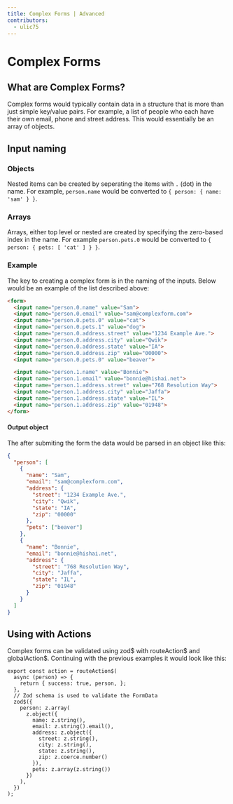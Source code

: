 ```yaml
---
title: Complex Forms | Advanced
contributors:
  - ulic75
---
```


# Complex Forms

## What are Complex Forms?

Complex forms would typically contain data in a structure that is more than just simple key/value pairs. For example, a list of people who each have their own email, phone and street address. This would essentially be an array of objects.

## Input naming

### Objects

Nested items can be created by seperating the items with `.` (dot) in the name. For example, `person.name` would be converted to `{ person: { name: 'sam' } }`.

### Arrays

Arrays, either top level or nested are created by specifying the zero-based index in the name.  For example `person.pets.0` would be converted to `{ person: { pets: [ 'cat' ] } }`.

### Example

The key to creating a complex form is in the naming of the inputs. Below would be an example of the list described above:
```html
<form>
  <input name="person.0.name" value="Sam">
  <input name="person.0.email" value="sam@complexform.com">
  <input name="person.0.pets.0" value="cat">
  <input name="person.0.pets.1" value="dog">
  <input name="person.0.address.street" value="1234 Example Ave.">
  <input name="person.0.address.city" value="Qwik">
  <input name="person.0.address.state" value="IA">
  <input name="person.0.address.zip" value="00000">
  <input name="person.0.pets.0" value="beaver">

  <input name="person.1.name" value="Bonnie">
  <input name="person.1.email" value="bonnie@hishai.net">
  <input name="person.1.address.street" value="768 Resolution Way">
  <input name="person.1.address.city" value="Jaffa">
  <input name="person.1.address.state" value="IL">
  <input name="person.1.address.zip" value="01948">
</form>
```

#### Output object

The after submiting the form the data would be parsed in an object like this:
```json
{
  "person": [
    {
      "name": "Sam",
      "email": "sam@complexform.com",
      "address": {
        "street": "1234 Example Ave.",
        "city": "Qwik",
        "state": "IA",
        "zip": "00000"
      },
      "pets": ["beaver"]
    },
    {
      "name": "Bonnie",
      "email": "bonnie@hishai.net",
      "address": {
        "street": "768 Resolution Way",
        "city": "Jaffa",
        "state": "IL",
        "zip": "01948"
      }
    }
  ]
}
```

## Using with Actions

Complex forms can be validated using zod$ with routeAction$ and globalAction$. Continuing with the previous examples it would look like this:

```tsx
export const action = routeAction$(
  async (person) => {
    return { success: true, person, };
  },
  // Zod schema is used to validate the FormData
  zod$({
    person: z.array(
      z.object({
        name: z.string(),
        email: z.string().email(),
        address: z.object({
          street: z.string(),
          city: z.string(),
          state: z.string(),
          zip: z.coerce.number()
        }),
        pets: z.array(z.string())
      })
    ),
  })
);
```